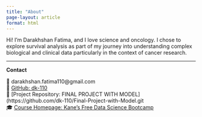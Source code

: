 ```yaml
---
title: "About"
page-layout: article
format: html
---
```


Hi! I'm Darakhshan Fatima, and I love science and oncology. I chose to explore survival analysis as part of my journey into understanding complex biological and clinical data particularly in the context of cancer research. 

---

**Contact**

📧 darakhshan.fatima110@gmail.com  
🐙 [GitHub: dk-110](https://github.com/dk-110)  
📁 [Project Repository: FINAL PROJECT WITH MODEL](https://github.com/dk-110/Final-Project-with-Model.git  
🎓 [Course Homepage: Kane's Free Data Science Bootcamp](https://bootcamp.davidkane.info/)